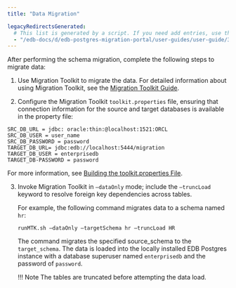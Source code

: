 ```yaml
---
title: "Data Migration"

legacyRedirectsGenerated:
  # This list is generated by a script. If you need add entries, use the `legacyRedirects` key.
  - "/edb-docs/d/edb-postgres-migration-portal/user-guides/user-guide/3.0.1/mp_data_migration.html"
---
```


<div id="mp_data_migration" class="registered_link"></div>

After performing the schema migration, complete the following steps to migrate data:

1.  Use Migration Toolkit to migrate the data. For detailed information about using Migration Toolkit, see the [Migration Toolkit Guide](/migration_toolkit/latest/).

2.  Configure the Migration Toolkit `toolkit.properties` file, ensuring that connection information for the source and target databases is available in the property file:

```text
SRC_DB_URL = jdbc: oracle:thin:@localhost:1521:ORCL
SRC_DB_USER = user_name
SRC_DB_PASSWORD = password
TARGET_DB_URL= jdbc:edb://localhost:5444/migration
TARGET_DB_USER = enterprisedb
TARGET_DB-PASSWORD = password
```

For more information, see [Building the toolkit.properties File](/migration_toolkit/53.0.1/06_building_toolkit.properties_file/).

3.  Invoke Migration Toolkit in `–dataOnly` mode; include the `–truncLoad` keyword to resolve foreign key dependencies across tables.

    For example, the following command migrates data to a schema named `hr`:

    `runMTK.sh –dataOnly –targetSchema hr –truncLoad HR`

    The command migrates the specified source_schema to the `target_schema`. The data is loaded into the locally installed EDB Postgres instance with a database superuser named `enterprisedb` and the password of `password`.

    !!! Note
        The tables are truncated before attempting the data load.
